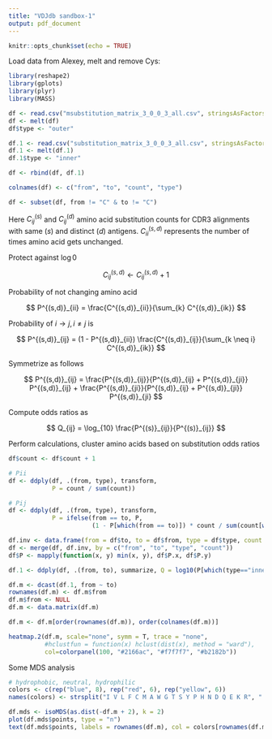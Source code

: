 ```yaml
---
title: "VDJdb sandbox-1"
output: pdf_document
---
```


```r
knitr::opts_chunk$set(echo = TRUE)
```

Load data from Alexey, melt and remove Cys:

```r
library(reshape2)
library(gplots)
library(plyr)
library(MASS)

df <- read.csv("msubstitution_matrix_3_0_0_3_all.csv", stringsAsFactors = F)
df <- melt(df)
df$type <- "outer"

df.1 <- read.csv("substitution_matrix_3_0_0_3_all.csv", stringsAsFactors = F)
df.1 <- melt(df.1)
df.1$type <- "inner"

df <- rbind(df, df.1)

colnames(df) <- c("from", "to", "count", "type")

df <- subset(df, from != "C" & to != "C")
```

Here $C^{(s)}_{ij}$ and $C^{(d)}_{ij}$ amino acid substitution counts for CDR3 alignments with same ($s$) and distinct ($d$) antigens. $C^{(s,d)}_{ii}$ represents the number of times amino acid gets unchanged.

Protect against $\log 0$

$$
C^{(s,d)}_{ij} \leftarrow C^{(s,d)}_{ij} + 1
$$

Probability of not changing amino acid

$$
P^{(s,d)}_{ii} = \frac{C^{(s,d)}_{ii}}{\sum_{k} C^{(s,d)}_{ik}}
$$

Probability of $i\rightarrow j, i \neq j$ is

$$
P^{(s,d)}_{ij} = (1 - P^{(s,d)}_{ii}) \frac{C^{(s,d)}_{ij}}{\sum_{k \neq i} C^{(s,d)}_{ik}}
$$

Symmetrize as follows

$$
P^{(s,d)}_{ij} = \frac{P^{(s,d)}_{ij}}{P^{(s,d)}_{ij} + P^{(s,d)}_{ji}} P^{(s,d)}_{ij} + \frac{P^{(s,d)}_{ji}}{P^{(s,d)}_{ij} + P^{(s,d)}_{ji}} P^{(s,d)}_{ji}
$$

Compute odds ratios as

$$
Q_{ij} = \log_{10} \frac{P^{(s)}_{ij}}{P^{(s)}_{ij}}
$$

Perform calculations, cluster amino acids based on substitution odds ratios

```R
df$count <- df$count + 1

# Pii
df <- ddply(df, .(from, type), transform,
            P = count / sum(count))

# Pij
df <- ddply(df, .(from, type), transform,
            P = ifelse(from == to, P, 
                       (1 - P[which(from == to)]) * count / sum(count[which(from != to)])))

df.inv <- data.frame(from = df$to, to = df$from, type = df$type, count = df$count, P = df$P)
df <- merge(df, df.inv, by = c("from", "to", "type", "count"))
df$P <- mapply(function(x, y) min(x, y), df$P.x, df$P.y)

df.1 <- ddply(df, .(from, to), summarize, Q = log10(P[which(type=="inner")] / P[which(type=="outer")]))

df.m <- dcast(df.1, from ~ to)
rownames(df.m) <- df.m$from
df.m$from <- NULL
df.m <- data.matrix(df.m)

df.m <- df.m[order(rownames(df.m)), order(colnames(df.m))]

heatmap.2(df.m, scale="none", symm = T, trace = "none",
          #hclustfun = function(x) hclust(dist(x), method = "ward"),
          col=colorpanel(100, "#2166ac", "#f7f7f7", "#b2182b"))
```

Some MDS analysis

```R
# hydrophobic, neutral, hydrophilic
colors <- c(rep("blue", 8), rep("red", 6), rep("yellow", 6))
names(colors) <- strsplit("I V L F C M A W G T S Y P H N D Q E K R", " ")[[1]]

df.mds <- isoMDS(as.dist(-df.m + 2), k = 2)
plot(df.mds$points, type = "n")
text(df.mds$points, labels = rownames(df.m), col = colors[rownames(df.m)])
```
